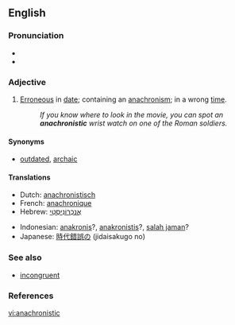 ==English==

===Pronunciation===
*{{IPA|/əˌnækrəˈnɪstɪk/}}
*{{audio|en-us-anachronistic.ogg|Audio (US)}}

===Adjective===
{{en-adj}}

# [[erroneous|Erroneous]] in [[date]]; containing an [[anachronism]]; in a wrong [[time]].
#:''If you know where to look in the movie, you can spot an '''anachronistic''' wrist watch on one of the Roman soldiers.''

====Synonyms====
*[[outdated]], [[archaic]]

====Translations====
{{top}}
*Dutch: [[anachronistisch]]
*French: [[anachronique]]
*Hebrew: [[אנכרוניסטי|אֲנַכְרוֹנִיסְטִי]]
{{mid}}
*Indonesian: [[anakronis]]?, [[anakronistis]]?, [[salah jaman]]?
*Japanese: [[時代錯誤の]] (jidaisakugo no)
{{bottom}}

===See also===
*[[incongruent]]

===References===
{{R:Century 1911}}
{{R:Webster 1913}}

[[vi:anachronistic]]